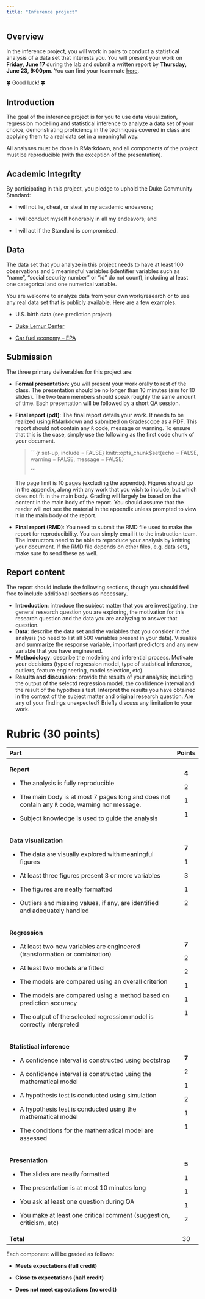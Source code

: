 ```yaml
---
title: "Inference project"
---
```


## Overview

In the inference project, you will work in pairs to conduct a statistical analysis of a data set that interests you. You will present your work on **Friday, June 17** during the lab and submit a written report by **Thursday, June 23, 9:00pm**. You can find your teammate [here](/slides/project-inference-teams.html).

🍀 Good luck! 🍀

## Introduction

The goal of the inference project is for you to use data visualization, regression modelling and statistical inference to analyze a data set of your choice, demonstrating proficiency in the techniques covered in class and applying them to a real data set in a meaningful way.

All analyses must be done in RMarkdown, and all components of the project must be reproducible (with the exception of the presentation).

## Academic Integrity

By participating in this project, you pledge to uphold the Duke Community Standard:

-   I will not lie, cheat, or steal in my academic endeavors;

-   I will conduct myself honorably in all my endeavors; and

-   I will act if the Standard is compromised.

## Data

The data set that you analyze in this project needs to have at least 100 observations and 5 meaningful variables (identifier variables such as "name", "social security number" or "id" do not count), including at least one categorical and one numerical variable.

You are welcome to analyze data from your own work/research or to use any real data set that is publicly available. Here are a few examples.

-   U.S. birth data (see prediction project)

-   [Duke Lemur Center](https://www.kaggle.com/datasets/jessemostipak/duke-lemur-center-data)

-   [Car fuel economy -- EPA](https://github.com/rfordatascience/tidytuesday/tree/master/data/2019/2019-10-15)

## Submission

The three primary deliverables for this project are:

-   **Formal presentation**: you will present your work orally to rest of the class. The presentation should be no longer than 10 minutes (aim for 10 slides). The two team members should speak roughly the same amount of time. Each presentation will be followed by a short QA session.

-   **Final report (pdf)**: The final report details your work. It needs to be realized using RMarkdown and submitted on Gradescope as a PDF. This report should not contain any `R` code, message or warning. To ensure that this is the case, simply use the following as the first code chunk of your document.

    > \`\`\`{r set-up, include = FALSE}
    > knitr::opts_chunk\$set(echo = FALSE, warning = FALSE, message = FALSE)
    >
    > \`\`\`

    The page limit is 10 pages (excluding the appendix). Figures should go in the appendix, along with any work that you wish to include, but which does not fit in the main body. Grading will largely be based on the content in the main body of the report. You should assume that the reader will not see the material in the appendix unless prompted to view it in the main body of the report.

-   **Final report (RMD)**: You need to submit the RMD file used to make the report for reproducibility. You can simply email it to the instruction team. The instructors need to be able to reproduce your analysis by knitting your document. If the RMD file depends on other files, e.g. data sets, make sure to send these as well.

## Report content

The report should include the following sections, though you should feel free to include additional sections as necessary.

-   **Introduction**: introduce the subject matter that you are investigating, the general research question you are exploring, the motivation for this research question and the data you are analyzing to answer that question.
-   **Data**: describe the data set and the variables that you consider in the analysis (no need to list all 500 variables present in your data). Visualize and summarize the response variable, important predictors and any new variable that you have engineered.
-   **Methodology**: describe the modeling and inferential process. Motivate your decisions (type of regression model, type of statistical inference, outliers, feature engineering, model selection, etc).
-   **Results and discussion**: provide the results of your analysis; including the output of the selectd regression model, the confidence interval and the result of the hypothesis test. Interpret the results you have obtained in the context of the subject matter and original research question. Are any of your findings unexpected? Briefly discuss any limitation to your work.

# Rubric (30 points)

+---------------------------------------------------------------------------------------------------+------------+
| **Part**                                                                                          | **Points** |
+:==================================================================================================+:==========:+
| **Report**                                                                                        | **4**      |
|                                                                                                   |            |
| -   The analysis is fully reproducible                                                            | 2          |
|                                                                                                   |            |
| -   The main body is at most 7 pages long and does not contain any `R` code, warning nor message. | 1          |
|                                                                                                   |            |
| -   Subject knowledge is used to guide the analysis                                               | 1          |
+---------------------------------------------------------------------------------------------------+------------+
| **Data visualization**                                                                            | **7**      |
|                                                                                                   |            |
| -   The data are visually explored with meaningful figures                                        | 1          |
|                                                                                                   |            |
| -   At least three figures present 3 or more variables                                            | 3          |
|                                                                                                   |            |
| -   The figures are neatly formatted                                                              | 1          |
|                                                                                                   |            |
| -   Outliers and missing values, if any, are identified and adequately handled                    | 2          |
+---------------------------------------------------------------------------------------------------+------------+
| **Regression**                                                                                    | **7**      |
|                                                                                                   |            |
| -   At least two new variables are engineered (transformation or combination)                     | 2          |
|                                                                                                   |            |
| -   At least two models are fitted                                                                | 2          |
|                                                                                                   |            |
| -   The models are compared using an overall criterion                                            | 1          |
|                                                                                                   |            |
| -   The models are compared using a method based on prediction accuracy                           | 1          |
|                                                                                                   |            |
| -   The output of the selected regression model is correctly interpreted                          | 1          |
+---------------------------------------------------------------------------------------------------+------------+
| **Statistical inference**                                                                         | **7**      |
|                                                                                                   |            |
| -   A confidence interval is constructed using bootstrap                                          | 2          |
|                                                                                                   |            |
| -   A confidence interval is constructed using the mathematical model                             | 1          |
|                                                                                                   |            |
| -   A hypothesis test is conducted using simulation                                               | 2          |
|                                                                                                   |            |
| -   A hypothesis test is conducted using the mathematical model                                   | 1          |
|                                                                                                   |            |
| -   The conditions for the mathematical model are assessed                                        | 1          |
+---------------------------------------------------------------------------------------------------+------------+
| **Presentation**                                                                                  | **5**      |
|                                                                                                   |            |
| -   The slides are neatly formatted                                                               | 1          |
|                                                                                                   |            |
| -   The presentation is at most 10 minutes long                                                   | 1          |
|                                                                                                   |            |
| -   You ask at least one question during QA                                                       | 1          |
|                                                                                                   |            |
| -   You make at least one critical comment (suggestion, criticism, etc)                           | 2          |
+---------------------------------------------------------------------------------------------------+------------+
| **Total**                                                                                         | 30         |
+---------------------------------------------------------------------------------------------------+------------+

Each component will be graded as follows:

-   **Meets expectations (full credit)**

-   **Close to expectations (half credit)**

-   **Does not meet expectations (no credit)**

